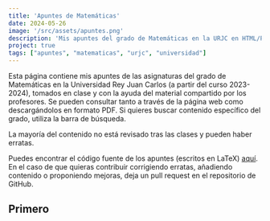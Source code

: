 ```yaml
---
title: 'Apuntes de Matemáticas'
date: 2024-05-26
image: '/src/assets/apuntes.png'
description: 'Mis apuntes del grado de Matemáticas en la URJC en HTML/PDF'
project: true
tags: ["apuntes", "matematicas", "urjc", "universidad"]
---
```



Esta página contiene mis apuntes de las asignaturas del grado de Matemáticas en la Universidad Rey Juan Carlos (a partir del curso 2023-2024), tomados en clase y con la ayuda del material compartido por los profesores. Se pueden consultar tanto a través de la página web como descargándolos en formato PDF. Si quieres buscar contenido específico del grado, utiliza la barra de búsqueda.

La mayoría del contenido no está revisado tras las clases y pueden haber erratas.

Puedes encontrar el código fuente de los apuntes (escritos en LaTeX) [aquí](https://github.com/DiegoRodriguezT/apuntesmat). En el caso de que quieras contribuir corrigiendo erratas, añadiendo contenido o proponiendo mejoras, deja un pull request en el repositorio de GitHub. 
 

## Primero
<div class="flex flex-wrap gap-2 justify-center">
<Card title="Matemática Discreta" href="/apuntes/md-2324"><DiscretaIcon/></Card>
<Card title="Álgebra Lineal" href="/apuntes/al-2324"><AlgebraIcon/></Card>
<Card title="Lógica" href="/apuntes/lg-2324"><LogicaIcon slot="left"/></Card>
<Card title="Cálculo" href="/apuntes/cal-2324"><CalculoIcon slot="big"/></Card>
<Card title="Estructuras Algebraicas" href="/apuntes/ea-2324"></Card>
<Card title="Probabilidad" subtitle="(no disponible)" href="#primero"><ProbabilidadIcon/></Card>
</div>

